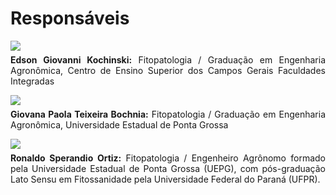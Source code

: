 # Responsáveis

<div class="row" style="margin-top:5px;">
<div class="col-sm-4" style="text-align:left;">
  <img src="fig/Giovani.jpg" class="img-responsive" style="display:inline-block; max-height:500px;">
  <p style="text-align:justify; margin-top:6px;">**Edson Giovanni Kochinski:** Fitopatologia /
Graduação em Engenharia Agronômica, Centro de Ensino Superior dos Campos Gerais Faculdades Integradas</p>
</div>
<div class="col-sm-4" style="text-align:left;">
  <img src="fig/Giovana.jpg" class="img-responsive" style="display:inline-block; max-height:500px;">
  <p style="text-align:justify; margin-top:6px;">**Giovana Paola Teixeira Bochnia:** Fitopatologia /
Graduação em Engenharia Agronômica, Universidade Estadual de Ponta Grossa</p>
</div>
<div class="col-sm-4" style="text-align:left;">
  <img src="fig/Ronaldo.jpg" class="img-responsive" style="display:inline-block; max-height:500px;">
  <p style="text-align:justify; margin-top:6px;">**Ronaldo Sperandio Ortiz:** Fitopatologia / Engenheiro Agrônomo formado pela Universidade Estadual de Ponta Grossa (UEPG), com pós-graduação Lato Sensu em Fitossanidade pela Universidade Federal do Paraná (UFPR). </p>
</div>
</div>
